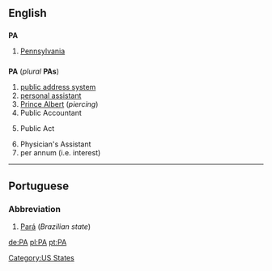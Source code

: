 ==English==

==={{abbreviation}}===
'''PA'''

#[[Pennsylvania]]

==={{initialism}}===
'''PA''' (''plural'' '''PAs''')

#[[public address system]]
#[[personal assistant]]
#[[Prince Albert]] (''piercing'')
#Public Accountant
#{{law}} Public Act
#Physician's Assistant
#per annum (i.e. interest)

----

==Portuguese==
===Abbreviation===
#[[Pará]] (''Brazilian state'')

[[de:PA]]
[[pl:PA]]
[[pt:PA]]

[[Category:US States]]